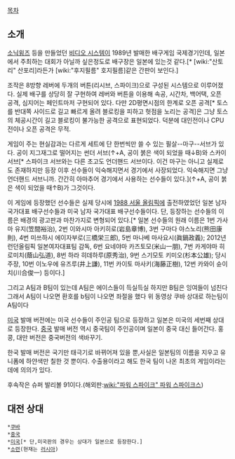 [[목차]]

== 소개 ==
{{{#!html
<object width="420" height="315"><param name="movie" value="http://www.youtube.com/v/xsWKKxeccvE?version=3&amp;hl=ko_KR"></param><param name="allowFullScreen" value="true"></param><param name="allowscriptaccess" value="always"></param><embed src="http://www.youtube.com/v/xsWKKxeccvE?version=3&amp;hl=ko_KR" type="application/x-shockwave-flash" width="420" height="315" allowscriptaccess="always" allowfullscreen="true"></embed></object>
}}}

[[소닉윙즈]] 등을 만들었던 [[비디오 시스템]]이 1989년 발매한 배구게임
국제경기인데, 일본에서 주최하는 대회가 아닐까 싶은정도로 배구장은 일본에 있는것 같다.[* [wiki:"산토리" 산포리]라든가 [wiki:"후지필름" 호지필름]같은 간판이 보인다.] 

조작은 8방향 레버에 두개의 버튼(리시브, 스파이크)으로 구성된 시스템으로 이루어졌다. 실제 배구를 상당히 잘 구현하여 레버와 버튼을 이용해 속공, 시간차, 백어택, 오픈 공격, 심지어는 페인트마저 구현되어 있다. 다만 2D평면시점의 한계로 오픈 공격[* 토스를 반대쪽 사이드로 길고 빠르게 올려 블로킹을 피하고 헛점을 노리는 공격]은 그냥 토스의 체공시간이 길고 블로킹이 불가능한 공격으로 표현되었다. 덕분에 대인전이나 CPU전이나 오픈 공격은 무적.

게임이 주는 현실감과는 다르게 세트에 단 한번씩만 쓸 수 있는 필살--마구--서브가 있다. 공이 지그재그로 떨어지는 썬더 서브(↑+A, 공이 붉은 색이 되었을 때↓B)와 스카이 서브[* 스파이크 서브와는 다른 초고도 언더핸드 서브이다. 이건 마구는 아니고 실제로도 존재하지만 등장 이후 선수들이 익숙해지면서 경기에서 사장되었다. 익숙해지면 그냥 언더핸드 서브니까. 간간히 아마추어 경기에서 사용하는 선수들이 있다.](↑+A, 공이 붉은 색이 되었을 때↑B)가 그것이다.

이 게임에 등장했던 선수들은 실제 당시에 [[1988 서울 올림픽]]에 출전하였었던 일본 남자 국가대표 배구선수들과 미국 남자 국가대표 배구선수들이다. 단, 등장하는 선수들의 이름은 배경의 광고판과 마찬가지로 변형되어 있다.[* 일본 선수들의 원래 이름은 1번 가사마 유지(笠間裕治), 2번 이와시마 아키히로(岩島章博), 3번 구마다 야스노리(熊田康則), 4번 미쓰하시 에이자부로(三橋栄三郎), 5번 마나베 마사요시(眞鍋政義); 2012년 런던올림픽 일본여자대표팀 감독, 6번 요네야마 카즈토모(米山一朋), 7번 카게야마 히로미치(蔭山弘道), 8번 하라 히데하루(原秀治), 9번 스기모토 키미오(杉本公雄); 당시 주장, 10번 이노우에 유즈루(井上謙), 11번 카이토 마사키(海藤正樹), 12번 카와이 슌이치(川合俊一) 등이다.]

그리고 A팀과 B팀이 있는데 A팀은 에이스들이 득실득실 하지만 B팀은 잉여들이 넘친다 그래서 A팀이 나오면 환호를 b팀이 나오면 좌절을 했다  위 동영상 쿠바 상대로 하는팀이 A팀이다

[[미국]] 발매 버전에는 미국 선수들이 주인공 팀으로 등장하고 일본은 미국의 세번째 상대로 등장한다. [[중국]] 발매 버전 역시 중국팀이 주인공이며 일본이 중국 대신 들어간다. 홍콩, 대만 버전은 중국버전의 색바꾸기.

한국 발매 버전은 국기만 태극기로 바뀌어져 있을 뿐,사실은 일본팀의 이름을 지우고 유니폼에 하얀색만 칠한 것 뿐이다. 수출용이라고 해도 한국 팀이 나온 최초의 게임이라는데에 의의가 있다.

후속작은 슈퍼 발리볼 91이다.(해외판:[[wiki:"파워 스파이크" 파워 스파이크스]])

== 대전 상대 ==

 *[[쿠바]]
 *[[중국]]
 *[[미국]][* 단,미국판의 경우는 상대가 일본으로 등장한다.]
 *[[소련]](현재는 [[러시아]])
